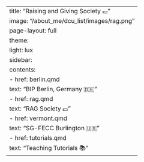 ---
title: "Raising and Giving Society 💶"
image: "/about_me/dcu_list/images/rag.png"
page-layout: full
theme:
  light: lux
sidebar:
    contents:
      - href: berlin.qmd
        text: "BIP Berlin, Germany 🇩🇪"
      - href: rag.qmd
        text: "RAG Society 💶"
      - href: vermont.qmd
        text: "SG-FECC Burlington 🇺🇸"
      - href: tutorials.qmd
        text: "Teaching Tutorials 📚"
---